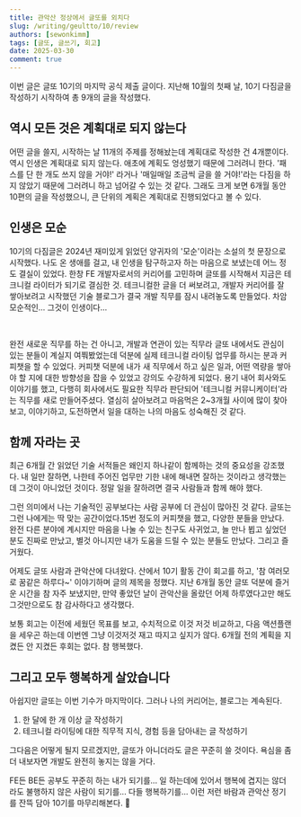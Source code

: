 ```yaml
---
title: 관악산 정상에서 글또를 외치다
slug: /writing/geultto/10/review
authors: [sewonkimm]
tags: [글또, 글쓰기, 회고]
date: 2025-03-30
comment: true
---
```


이번 글은 글또 10기의 마지막 공식 제출 글이다. 
지난해 10월의 첫째 날, 10기 다짐글을 작성하기 시작하여 총 9개의 글을 작성했다.

## 역시 모든 것은 계획대로 되지 않는다

어떤 글을 쓸지, 시작하는 날 11개의 주제를 정해놨는데 계획대로 작성한 건 4개뿐이다. 
역시 인생은 계획대로 되지 않는다. 
애초에 계획도 엉성했기 때문에 그러려니 한다. 
'패스를 단 한 개도 쓰지 않을 거야!' 라거나 '매일매일 조금씩 글을 쓸 거야!'라는 다짐을 하지 않았기 때문에 그러려니 하고 넘어갈 수 있는 것 같다.
그래도 크게 보면 6개월 동안 10편의 글을 작성했으니, 큰 단위의 계획은 계획대로 진행되었다고 볼 수 있다.


## 인생은 모순

10기의 다짐글은 2024년 재미있게 읽었던 양귀자의 '모순'이라는 소설의 첫 문장으로 시작했다. 
나도 온 생애를 걸고, 내 인생을 탐구하고자 하는 마음으로 보냈는데 어느 정도 결실이 있었다.
한창 FE 개발자로서의 커리어를 고민하며 글또를 시작해서 지금은 테크니컬 라이터가 되기로 결심한 것.
테크니컬한 글을 더 써보려고, 개발자 커리어를 잘 쌓아보려고 시작했던 기술 블로그가 결국 개발 직무를 잠시 내려놓도록 만들었다. 
차암 모순적인... 그것이 인생이다...

<br />

완전 새로운 직무를 하는 건 아니고, 개발과 연관이 있는 직무라 글또 내에서도 관심이 있는 분들이 계실지 여쭤봤었는데 덕분에 실제 테크니컬 라이팅 업무를 하시는 분과 커피챗을 할 수 있었다. 
커피챗 덕분에 내가 새 직무에서 하고 싶은 일과, 어떤 역량을 쌓아야 할 지에 대한 방향성을 잡을 수 있었고 강의도 수강하게 되었다. 
용기 내어 회사와도 이야기를 했고, 다행히 회사에서도 필요한 직무라 판단되어 '테크니컬 커뮤니케이터'라는 직무를 새로 만들어주셨다. 
열심히 살아보려고 마음먹은 2~3개월 사이에 많이 찾아보고, 이야기하고, 도전하면서 일을 대하는 나의 마음도 성숙해진 것 같다. 


## 함께 자라는 곳

최근 6개월 간 읽었던 기술 서적들은 왜인지 하나같이 함께하는 것의 중요성을 강조했다. 
내 일만 잘하면, 나한테 주어진 업무만 기한 내에 해내면 잘하는 것이라고 생각했는데 그것이 아니었던 것이다. 
정말 일을 잘하려면 결국 사람들과 함께 해야 했다. 

그런 의미에서 나는 기술적인 공부보다는 사람 공부에 더 관심이 많아진 것 같다.
글또는 그런 나에게는 딱 맞는 공간이었다.15번 정도의 커피챗을 했고, 다양한 분들을 만났다. 
완전 다른 분야에 계시지만 마음을 나눌 수 있는 친구도 사귀었고, 늘 만나 뵙고 싶었던 분도 진짜로 만났고, 별것 아니지만 내가 도움을 드릴 수 있는 분들도 만났다. 
그리고 즐거웠다.

어제도 글또 사람과 관악산에 다녀왔다. 
산에서 10기 활동 간이 회고를 하고, '참 여러모로 꿈같은 하루다~' 이야기하며 글의 제목을 정했다.
지난 6개월 동안 글또 덕분에 즐거운 시간을 참 자주 보냈지만, 만약 좋았던 날이 관악산을 올랐던 어제 하루였다고만 해도 그것만으로도 참 감사하다고 생각했다. 

보통 회고는 이전에 세웠던 목표를 보고, 수치적으로 이것 저것 비교하고, 다음 액션플랜을 세우곤 하는데 이번엔 그냥 이것저것 재고 따지고 싶지가 않다. 6개월 전의 계획을 지켰든 안 지켰든 후회는 없다. 
참 행복했다.


## 그리고 모두 행복하게 살았습니다

아쉽지만 글또는 이번 기수가 마지막이다. 
그러나 나의 커리어는, 블로그는 계속된다.

1. 한 달에 한 개 이상 글 작성하기
2. 테크니컬 라이팅에 대한 직무적 지식, 경험 등을 담아내는 글 작성하기

그다음은 어떻게 될지 모르겠지만, 글또가 아니더라도 글은 꾸준히 쓸 것이다. 
욕심을 좀 더 내보자면 개발도 완전히 놓지는 않을 거다. 


FE든 BE든 공부도 꾸준히 하는 내가 되기를...
일 하는데에 있어서 행복에 겹지는 않더라도 불행하지 않은 사람이 되기를... 
다들 행복하기를...
이런 저런 바람과 관악산 정기를 잔뜩 담아 10기를 마무리해본다. 👋
